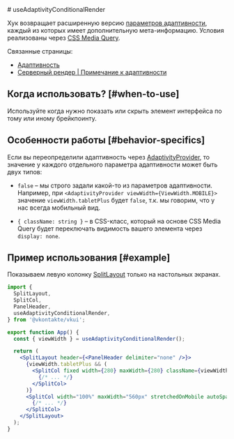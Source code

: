 <Overview>
# useAdaptivityConditionalRender

Хук возвращает расширенную версию [параметров адаптивности](/overview/adaptivity#adaptivity-props), каждый из которых имеет
дополнительную мета-информацию. Условия реализованы через [CSS Media Query](https://developer.mozilla.org/en-US/docs/Web/CSS/@media).

Связанные страницы:

- [Адаптивность](/overview/adaptivity)
- [Серверный рендер | Примечание к адаптивности](/overview/ssr#adaptivity-note)

</Overview>

## Когда использовать? [#when-to-use]

Используйте когда нужно показать или скрыть элемент интерфейса по тому или иному брейкпоинту.

## Особенности работы [#behavior-specifics]

Если вы переопределили адаптивность через [AdaptivityProvider](/components/adaptivity-provider), то значение у каждого отдельного
параметра адаптивности может быть двух типов:

- `false` – мы строго задали какой-то из параметров адаптивности. Например, при `<AdaptivityProvider viewWidth={ViewWidth.MOBILE}>`
  значение `viewWidth.tabletPlus` будет `false`, т.к. мы говорим, что у нас всегда мобильный вид.

- `{ className: string }` – в CSS-класс, который на основе CSS Media Query будет переключать видимость вашего элемента через `display: none`.

## Пример использования [#example]

Показываем левую колонку [SplitLayout](/components/split-layout) только на настольных экранах.

```jsx {9,13,14}
import {
  SplitLayout,
  SplitCol,
  PanelHeader,
  useAdaptivityConditionalRender,
} from '@vkontakte/vkui';

export function App() {
  const { viewWidth } = useAdaptivityConditionalRender();

  return (
    <SplitLayout header={<PanelHeader delimiter="none" />}>
      {viewWidth.tabletPlus && (
        <SplitCol fixed width={280} maxWidth={280} className={viewWidth.tabletPlus.className}>
          {/* ... */}
        </SplitCol>
      )}
      <SplitCol width="100%" maxWidth="560px" stretchedOnMobile autoSpaced>
        {/* ... */}
      </SplitCol>
    </SplitLayout>
  );
}
```
